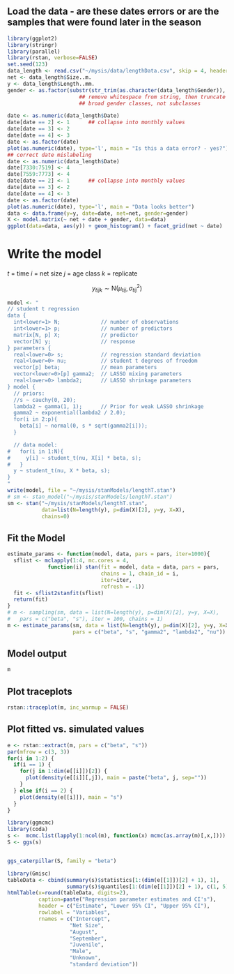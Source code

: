 ## Load the data - are these dates errors or are the samples that were found later in the season

```r
library(ggplot2)
library(stringr)
library(parallel)
library(rstan, verbose=FALSE)
set.seed(123)
data_length <- read.csv("~/mysis/data/lengthData.csv", skip = 4, header = TRUE)
net <- data_length$Size..m.
y <- data_length$Length..mm.
gender <- as.factor(substr(str_trim(as.character(data_length$Gender)), 0, 1))
                       ## remove whitespace from string, then truncate into 
                       ## broad gender classes, not subclasses

date <- as.numeric(data_length$Date)
date[date == 2] <- 1      ## collapse into monthly values
date[date == 3] <- 2
date[date == 4] <- 3
date <- as.factor(date)
plot(as.numeric(date), type='l', main = "Is this a data error? - yes?")
## correct date mislabeling
date <- as.numeric(data_length$Date)
date[7330:7519] <- 4
date[7559:7773] <- 4
date[date == 2] <- 1      ## collapse into monthly values
date[date == 3] <- 2
date[date == 4] <- 3
date <- as.factor(date)
plot(as.numeric(date), type='l', main = "Data looks better")
data <- data.frame(y=y, date=date, net=net, gender=gender)
X <- model.matrix(~ net + date + gender, data=data)
ggplot(data=data, aes(y)) + geom_histogram() + facet_grid(net ~ date)
```

# Write the model
$t$ = time
$i$ = net size
$j$ = age class
$k$ = replicate

$$
y_{tijk} \sim \mbox{N}(\mu_{tij}, \sigma^2_{tij})
$$

```r
model <- "
// student t regression
data {
  int<lower=1> N;             // number of observations
  int<lower=1> p;             // number of predictors
  matrix[N, p] X;             // predictor
  vector[N] y;                // response
} parameters {  
  real<lower=0> s;            // regression standard deviation
  real<lower=0> nu;           // student t degrees of freedom
  vector[p] beta;             // mean parameters
  vector<lower=0>[p] gamma2;  // LASSO mixing parameters
  real<lower=0> lambda2;      // LASSO shrinkage parameters
} model {
  // priors:
  //s ~ cauchy(0, 20);
  lambda2 ~ gamma(1, 1);      // Prior for weak LASSO shrinkage 
  gamma2 ~ exponential(lambda2 / 2.0);
  for(i in 2:p){
    beta[i] ~ normal(0, s * sqrt(gamma2[i]));
  }

  // data model:
#   for(i in 1:N){
#     y[i] ~ student_t(nu, X[i] * beta, s);
#   }
  y ~ student_t(nu, X * beta, s);
}
"
write(model, file = "~/mysis/stanModels/lengthT.stan")
# sm <- stan_model("~/mysis/stanModels/lengthT.stan")
sm <- stan("~/mysis/stanModels/lengthT.stan", 
           data=list(N=length(y), p=dim(X)[2], y=y, X=X),
           chains=0)
```
## Fit the Model

```r
estimate_params <- function(model, data, pars = pars, iter=1000){
  sflist <- mclapply(1:4, mc.cores = 4,
             function(i) stan(fit = model, data = data, pars = pars,
                              chains = 1, chain_id = i,
                              iter=iter,
                              refresh = -1))
  fit <- sflist2stanfit(sflist)
  return(fit)
}
# m <- sampling(sm, data = list(N=length(y), p=dim(X)[2], y=y, X=X),
#   pars = c("beta", "s"), iter = 100, chains = 1)
m <- estimate_params(sm, data = list(N=length(y), p=dim(X)[2], y=y, X=X),
                     pars = c("beta", "s", "gamma2", "lambda2", "nu"))
```

## Model output
```r
m
```

## Plot traceplots
```r
rstan::traceplot(m, inc_warmup = FALSE)
```

## Plot fitted vs. simulated values

```r
e <- rstan::extract(m, pars = c("beta", "s"))
par(mfrow = c(3, 3))
for(i in 1:2) {
  if(i == 1) {
    for(j in 1:dim(e[[i]])[2]) {
      plot(density(e[[i]][,j]), main = paste("beta", j, sep=""))
    }
  } else if(i == 2) {
    plot(density(e[[i]]), main = "s")
  }
}
```


```r
library(ggmcmc)
library(coda)
s <-  mcmc.list(lapply(1:ncol(m), function(x) mcmc(as.array(m)[,x,])))
S <- ggs(s)


ggs_caterpillar(S, family = "beta") 
```


```r
library(Gmisc)
tableData <- cbind(summary(s)$statistics[1:(dim(e[[1]])[2] + 1), 1],
                   summary(s)$quantiles[1:(dim(e[[1]])[2] + 1), c(1, 5)])
htmlTable(x=round(tableData, digits=2),
          caption=paste("Regression parameter estimates and CI's"),
          header = c("Estimate", "Lower 95% CI", "Upper 95% CI"),
          rowlabel = "Variables",
          rnames = c("Intercept",
                    "Net Size",
                    "August",
                    "September",
                    "Juvenile",
                    "Male",
                    "Unknown",
                    "standard deviation"))
```

